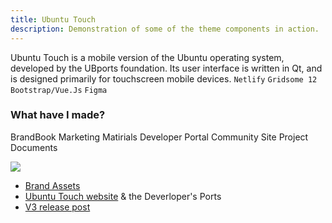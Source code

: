 ```yaml
---
title: Ubuntu Touch
description: Demonstration of some of the theme components in action.
---
```



<PageDescription>

Ubuntu Touch is a mobile version of the Ubuntu operating system, developed by the UBports foundation. Its user interface is written in Qt, and is designed primarily for touchscreen mobile devices.
  `Netlify` `Gridsome 12` `Bootstrap/Vue.Js` `Figma`

</PageDescription>

### What have I made?
<AnchorLinks>
  <AnchorLink>BrandBook</AnchorLink>
  <AnchorLink>Marketing Matirials</AnchorLink>
  <AnchorLink>Developer Portal</AnchorLink>
  <AnchorLink>Community Site</AnchorLink>
  <AnchorLink>Project Documents</AnchorLink>

</AnchorLinks>

<ArtDirection>

![](https://i.imgur.com/xKPjOKb.jpg)

</ArtDirection>


- [Brand Assets](https://www.figma.com/file/4f23TTErgyU4MrJAlaiyLw/BrandDeck?node-id=0%3A1)
- [Ubuntu Touch website](https://ubuntu-touch.netlify.app/) & the Deverloper's Ports
- [V3 release post](https://hackmd.io/B_ek3zwYQPiv6sw6y4ROSw?view)
